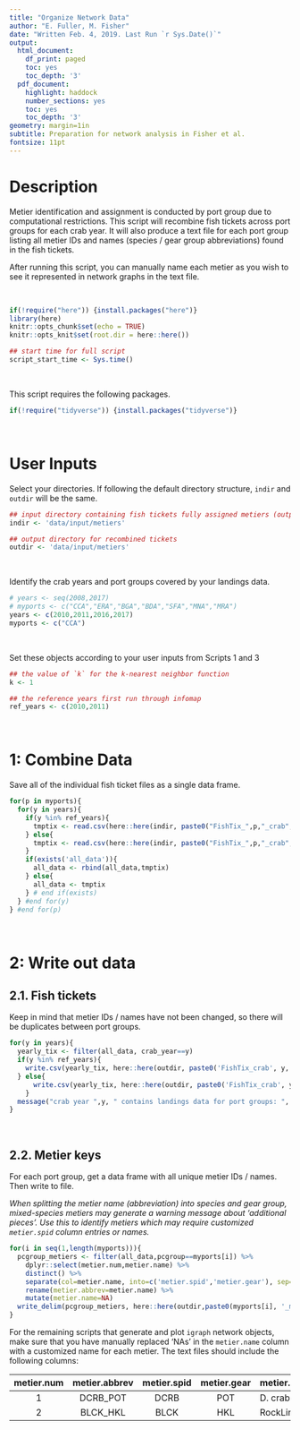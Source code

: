 ```yaml
---
title: "Organize Network Data"
author: "E. Fuller, M. Fisher"
date: "Written Feb. 4, 2019. Last Run `r Sys.Date()`"
output:
  html_document:
    df_print: paged
    toc: yes
    toc_depth: '3'
  pdf_document:
    highlight: haddock
    number_sections: yes
    toc: yes
    toc_depth: '3'
geometry: margin=1in
subtitle: Preparation for network analysis in Fisher et al.
fontsize: 11pt
---
```



# Description

Metier identification and assignment is conducted by port group due to computational restrictions. This script will recombine fish tickets across port groups for each crab year. It will also produce a text file for each port group listing all metier IDs and names (species / gear group abbreviations) found in the fish tickets. 

After running this script, you can manually name each metier as you wish to see it represented in network graphs in the text file.

<br>
```r
if(!require("here")) {install.packages("here")}
library(here)
knitr::opts_chunk$set(echo = TRUE)
knitr::opts_knit$set(root.dir = here::here())

## start time for full script
script_start_time <- Sys.time()
```
<br>

This script requires the following packages. 
```r
if(!require("tidyverse")) {install.packages("tidyverse")}
```
<br>

# User Inputs 

Select your directories. If following the default directory structure, `indir` and `outdir` will be the same.
```r
## input directory containing fish tickets fully assigned metiers (output from script 04)
indir <- 'data/input/metiers'

## output directory for recombined tickets
outdir <- 'data/input/metiers'
```
<br>

Identify the crab years and port groups covered by your landings data.
```r
# years <- seq(2008,2017)
# myports <- c("CCA","ERA","BGA","BDA","SFA","MNA","MRA")
years <- c(2010,2011,2016,2017)
myports <- c("CCA")
```
<br>

Set these objects according to your user inputs from Scripts 1 and 3
```r
## the value of `k` for the k-nearest neighbor function
k <- 1

## the reference years first run through infomap
ref_years <- c(2010,2011)
```
<br>


# 1: Combine Data

Save all of the individual fish ticket files as a single data frame.
```r
for(p in myports){
  for(y in years){
    if(y %in% ref_years){
      tmptix <- read.csv(here::here(indir, paste0("FishTix_",p,"_crab",y,"_metiers.csv")))
    } else{
      tmptix <- read.csv(here::here(indir, paste0("FishTix_",p,"_crab",y,"_metiers_k",k,"_recoded.csv")))
    }
    if(exists('all_data')){
      all_data <- rbind(all_data,tmptix)
    } else{
      all_data <- tmptix
    } # end if(exists)
  } #end for(y)
} #end for(p)
```
<br>


# 2: Write out data

## 2.1. Fish tickets

Keep in mind that metier IDs / names have not been changed, so there will be duplicates between port groups.
```r
for(y in years){
  yearly_tix <- filter(all_data, crab_year==y)
  if(y %in% ref_years){
    write.csv(yearly_tix, here::here(outdir, paste0('FishTix_crab', y, '_metiers.csv')),row.names=FALSE)
  } else{
      write.csv(yearly_tix, here::here(outdir, paste0('FishTix_crab', y, '_metiers_k1_recoded.csv')),row.names=FALSE)
    }
  message("crab year ",y, " contains landings data for port groups: ", paste0(unique(yearly_tix$pcgroup), collapse=", "), ".\n")
}
```
<br>

## 2.2. Metier keys

For each port group, get a data frame with all unique metier IDs / names. Then write to file.

*When splitting the metier name (abbreviation) into species and gear group, mixed-species metiers may generate a warning message about 'additional pieces'. Use this to identify metiers which may require customized `metier.spid` column entries or names.*

```r
for(i in seq(1,length(myports))){
  pcgroup_metiers <- filter(all_data,pcgroup==myports[i]) %>%
    dplyr::select(metier.num,metier.name) %>%
    distinct() %>%
    separate(col=metier.name, into=c('metier.spid','metier.gear'), sep='_', remove=FALSE) %>%
    rename(metier.abbrev=metier.name) %>%
    mutate(metier.name=NA)
  write_delim(pcgroup_metiers, here::here(outdir,paste0(myports[i], '_metier_names.txt')), delim='\t')
}
```

For the remaining scripts that generate and plot `igraph` network objects, make sure that you have manually replaced 'NAs' in the `metier.name` column with a customized name for each metier. The text files should include the following columns: 

| metier.num | metier.abbrev |	metier.spid |	metier.gear |	metier.name |
| :--------: | :-----------: | :----------: | :---------: | :---------- |
|     1      |    DCRB_POT   |     DCRB     |    POT      |   D. crab   |
|     2      |    BLCK_HKL   |     BLCK     |    HKL      |  RockLing   |




